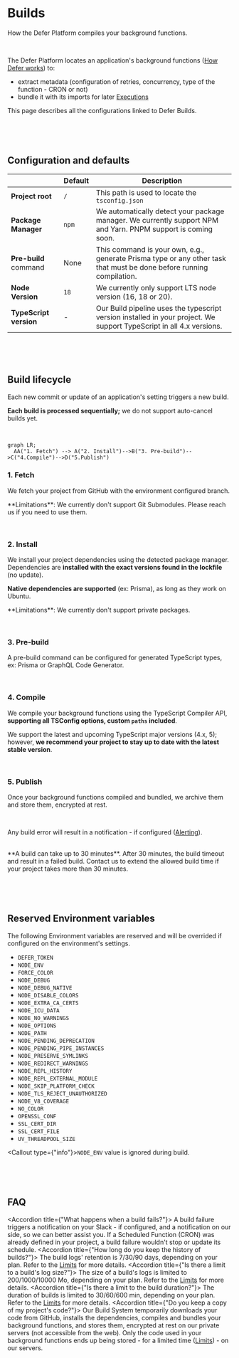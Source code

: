 
# Builds

How the Defer Platform compiles your background functions.

<p>&nbsp;</p>

The Defer Platform locates an application's background functions ([How
Defer works](/platform/how-defer-works)) to:

- extract metadata (configuration of retries, concurrency, type of the
  function - CRON or not)
- bundle it with its imports for later
  [Executions](/platform/executions)

This page describes all the configurations linked to Defer Builds.

<p>&nbsp;</p>
<p>&nbsp;</p>

## Configuration and defaults

|                        | Default | Description                                                                                                          |
| ---------------------- | ------- | -------------------------------------------------------------------------------------------------------------------- |
| **Project root**       | `/`     | This path is used to locate the `tsconfig.json`                                                                      |
| **Package Manager**    | `npm`   | We automatically detect your package manager. We currently support NPM and Yarn. PNPM support is coming soon.        |
| **Pre-build** command  | None    | This command is your own, e.g., generate Prisma type or any other task that must be done before running compilation. |
| **Node Version**       | `18`    | We currently only support LTS node version (16, 18 or 20).                                                           |
| **TypeScript version** | -       | Our Build pipeline uses the typescript version installed in your project. We support TypeScript in all 4.x versions. |

<p>&nbsp;</p>
<p>&nbsp;</p>

## Build lifecycle

Each new commit or update of an application's setting triggers a new
build.

**Each build is processed sequentially;** we do not support
auto-cancel builds yet.

<br />

```mermaid
graph LR;
  AA("1. Fetch") --> A("2. Install")-->B("3. Pre-build")-->C("4.Compile")-->D("5.Publish")
```

### 1. Fetch

We fetch your project from GitHub with the environment configured
branch.

<Callout type="info">
  **Limitations**: We currently don't support Git Submodules. Please reach us if
  you need to use them.
</Callout>

<p>&nbsp;</p>

### 2. Install

We install your project dependencies using the detected package
manager. Dependencies are **installed with the exact versions found in
the lockfile** (no update).

**Native dependencies are supported** (ex: Prisma), as long as they
work on Ubuntu.

<Callout type="info">
  **Limitations**: We currently don't support private packages.
</Callout>

<p>&nbsp;</p>

### 3. Pre-build

A pre-build command can be configured for generated TypeScript types,
ex: Prisma or GraphQL Code Generator.

<p>&nbsp;</p>

### 4. Compile

We compile your background functions using the TypeScript Compiler
API, **supporting all TSConfig options, custom `paths` included**.

We support the latest and upcoming TypeScript major versions (4.x, 5);
however, **we recommend your project to stay up to date with the
latest stable version**.

<p>&nbsp;</p>

### 5. Publish

Once your background functions compiled and bundled, we archive them
and store them, encrypted at rest.

<p>&nbsp;</p>

Any build error will result in a notification - if configured
([Alerting](/platform/alerting)).

<br />

<Callout type="info">
  **A build can take up to 30 minutes**. After 30 minutes, the build timeout and
  result in a failed build. Contact us to extend the allowed build time if your
  project takes more than 30 minutes.
</Callout>

<p>&nbsp;</p>
<p>&nbsp;</p>

## Reserved Environment variables

The following Environment variables are reserved and will be overrided if configured on the environment's settings.

- `DEFER_TOKEN`
- `NODE_ENV`
- `FORCE_COLOR`
- `NODE_DEBUG`
- `NODE_DEBUG_NATIVE`
- `NODE_DISABLE_COLORS`
- `NODE_EXTRA_CA_CERTS`
- `NODE_ICU_DATA`
- `NODE_NO_WARNINGS`
- `NODE_OPTIONS`
- `NODE_PATH`
- `NODE_PENDING_DEPRECATION`
- `NODE_PENDING_PIPE_INSTANCES`
- `NODE_PRESERVE_SYMLINKS`
- `NODE_REDIRECT_WARNINGS`
- `NODE_REPL_HISTORY`
- `NODE_REPL_EXTERNAL_MODULE`
- `NODE_SKIP_PLATFORM_CHECK`
- `NODE_TLS_REJECT_UNAUTHORIZED`
- `NODE_V8_COVERAGE`
- `NO_COLOR`
- `OPENSSL_CONF`
- `SSL_CERT_DIR`
- `SSL_CERT_FILE`
- `UV_THREADPOOL_SIZE`

<Callout type={"info"}>`NODE_ENV` value is ignored during build.</Callout>

<p>&nbsp;</p>
<p>&nbsp;</p>

## FAQ

<Accordion title={"What happens when a build fails?"}>
  A build failure triggers a notification on your Slack - if configured, and a
  notification on our side, so we can better assist you. If a Scheduled Function
  (CRON) was already defined in your project, a build failure wouldn't stop or
  update its schedule.
</Accordion>
<Accordion title={"How long do you keep the history of builds?"}>
  The build logs' retention is 7/30/90 days, depending on your plan. Refer to
  the [Limits](/platform/limits) for more details.
</Accordion>
<Accordion title={"Is there a limit to a build's log size?"}>
  The size of a build's logs is limited to 200/1000/10000 Mo, depending on your
  plan. Refer to the [Limits](/platform/limits) for more details.
</Accordion>
<Accordion title={"Is there a limit to the build duration?"}>
  The duration of builds is limited to 30/60/600 min, depending on your plan.
  Refer to the [Limits](/platform/limits) for more details.
</Accordion>
<Accordion title={"Do you keep a copy of my project's code?"}>
  Our Build System temporarily downloads your code from GitHub, installs the
  dependencies, compiles and bundles your background functions, and stores them,
  encrypted at rest on our private servers (not accessible from the web). Only
  the code used in your background functions ends up being stored - for a
  limited time ([Limits](/platform/limits)) - on our servers.
</Accordion>
